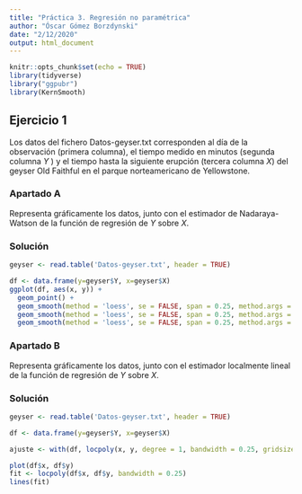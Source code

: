 ```yaml
---
title: "Práctica 3. Regresión no paramétrica"
author: "Óscar Gómez Borzdynski"
date: "2/12/2020"
output: html_document
---
```


```r
knitr::opts_chunk$set(echo = TRUE)
library(tidyverse)
library("ggpubr")
library(KernSmooth)
```

## Ejercicio 1

Los datos del fichero Datos-geyser.txt corresponden al día de la observación (primera columna), el tiempo medido en minutos (segunda columna $Y$ ) y el tiempo hasta la siguiente erupción (tercera columna $X$) del geyser Old Faithful en el parque norteamericano de Yellowstone.

### Apartado A

Representa gráficamente los datos, junto con el estimador de Nadaraya-Watson de la función de regresión de $Y$ sobre $X$.

### Solución

```r
geyser <- read.table('Datos-geyser.txt', header = TRUE)

df <- data.frame(y=geyser$Y, x=geyser$X)
ggplot(df, aes(x, y)) + 
  geom_point() +
  geom_smooth(method = 'loess', se = FALSE, span = 0.25, method.args = list(degree=0), color="blue") +
  geom_smooth(method = 'loess', se = FALSE, span = 0.25, method.args = list(degree=1), color="red") +
  geom_smooth(method = 'loess', se = FALSE, span = 0.25, method.args = list(degree=2), color="green")

```

### Apartado B

Representa gráficamente los datos, junto con el estimador localmente lineal de la función de regresión de $Y$ sobre $X$.

### Solución

```r
geyser <- read.table('Datos-geyser.txt', header = TRUE)

df <- data.frame(y=geyser$Y, x=geyser$X)

ajuste <- with(df, locpoly(x, y, degree = 1, bandwidth = 0.25, gridsize = nrow(df)))

plot(df$x, df$y)
fit <- locpoly(df$x, df$y, bandwidth = 0.25)
lines(fit)
```
